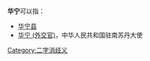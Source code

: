 '''华宁'''可以指：
* [[华宁县|华宁县]]
* [[华宁_(外交官)|华宁 (外交官)]]，中华人民共和国驻南苏丹大使
{{disambig}}

[[Category:二字消歧义|Category:二字消歧义]]
